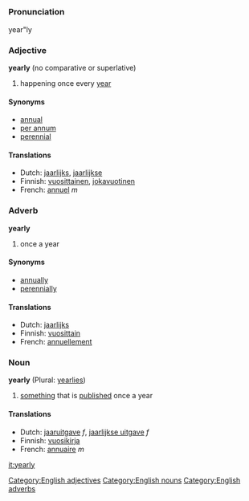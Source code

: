 =={{en}}==
[[Category:English adjectives]] [[Category:English nouns]] [[Category:English adverbs]]

===Pronunciation===
year"ly

===Adjective===
'''yearly''' (no comparative or superlative)

# happening once every [[year]]

====Synonyms====
* [[annual]]
* [[per annum]]
* [[perennial]]

====Translations====
*Dutch: [[jaarlijks]], [[jaarlijkse]]
*Finnish: [[vuosittainen]], [[jokavuotinen]]
*French: [[annuel]] ''m''

===Adverb===
'''yearly'''

# once a year

====Synonyms====
* [[annually]]
* [[perennially]]

====Translations====
*Dutch: [[jaarlijks]]
*Finnish: [[vuosittain]]
*French: [[annuellement]]

===Noun===
'''yearly''' (Plural: [[yearlies]])

# [[something]] that is [[publish]]ed once a year

====Translations====
*Dutch: [[jaaruitgave]] ''f'', [[jaarlijkse uitgave]] ''f''
*Finnish: [[vuosikirja]]
*French: [[annuaire]] ''m''

[[it:yearly]]